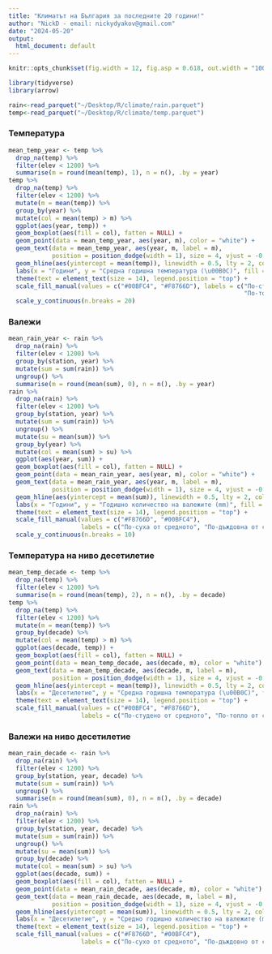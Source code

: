```yaml
---
title: "Климатът на България за последните 20 години!"
author: "NickD - email: nickydyakov@gmail.com"
date: "2024-05-20"
output:
  html_document: default
---
```

 
<style type = "text/css">
.main-container {max-width: 1200px; margin-left: auto; margin-right: auto;}
</style>

```r
knitr::opts_chunk$set(fig.width = 12, fig.asp = 0.618, out.width = "100%")
```


```r
library(tidyverse)
library(arrow)
```


```r
rain<-read_parquet("~/Desktop/R/climate/rain.parquet")
temp<-read_parquet("~/Desktop/R/climate/temp.parquet")
```

### Температура
```r
mean_temp_year <- temp %>% 
  drop_na(temp) %>% 
  filter(elev < 1200) %>%
  summarise(m = round(mean(temp), 1), n = n(), .by = year)
temp %>%
  drop_na(temp) %>% 
  filter(elev < 1200) %>%
  mutate(m = mean(temp)) %>%
  group_by(year) %>%
  mutate(col = mean(temp) > m) %>%
  ggplot(aes(year, temp)) +
  geom_boxplot(aes(fill = col), fatten = NULL) +
  geom_point(data = mean_temp_year, aes(year, m), color = "white") +
  geom_text(data = mean_temp_year, aes(year, m, label = m), 
            position = position_dodge(width = 1), size = 4, vjust = -0.5) +
  geom_hline(aes(yintercept = mean(temp)), linewidth = 0.5, lty = 2, color = "black") +
  labs(x = "Години", y = "Средна годишна температура (\u00B0C)", fill = "Легенда:") +
  theme(text = element_text(size = 14), legend.position = "top") +
  scale_fill_manual(values = c("#00BFC4", "#F8766D"), labels = c("По-студена от средното",
                                                                 "По-топла от средното")) +
  scale_y_continuous(n.breaks = 20)
```

### Валежи
```r
mean_rain_year <- rain %>% 
  drop_na(rain) %>% 
  filter(elev < 1200) %>%
  group_by(station, year) %>%
  mutate(sum = sum(rain)) %>%
  ungroup() %>% 
  summarise(m = round(mean(sum), 0), n = n(), .by = year)
rain %>%
  drop_na(rain) %>% 
  filter(elev < 1200) %>%
  group_by(station, year) %>%
  mutate(sum = sum(rain)) %>%
  ungroup() %>%
  mutate(su = mean(sum)) %>%
  group_by(year) %>%
  mutate(col = mean(sum) > su) %>% 
  ggplot(aes(year, sum)) +
  geom_boxplot(aes(fill = col), fatten = NULL) +
  geom_point(data = mean_rain_year, aes(year, m), color = "white") +
  geom_text(data = mean_rain_year, aes(year, m, label = m), 
            position = position_dodge(width = 1), size = 4, vjust = -0.5) +
  geom_hline(aes(yintercept = mean(sum)), linewidth = 0.5, lty = 2, color = "black") +
  labs(x = "Години", y = "Годишно количество на валежите (mm)", fill = "Легенда:") +
  theme(text = element_text(size = 14), legend.position = "top") +
  scale_fill_manual(values = c("#F8766D", "#00BFC4"), 
                    labels = c("По-суха от средното", "По-дъждовна от средното")) +
  scale_y_continuous(n.breaks = 10)
```

### Температура на ниво десетилетие
```r
mean_temp_decade <- temp %>% 
  drop_na(temp) %>% 
  filter(elev < 1200) %>%
  summarise(m = round(mean(temp), 2), n = n(), .by = decade)
temp %>%
  drop_na(temp) %>% 
  filter(elev < 1200) %>%
  mutate(m = mean(temp)) %>%
  group_by(decade) %>%
  mutate(col = mean(temp) > m) %>%
  ggplot(aes(decade, temp)) +
  geom_boxplot(aes(fill = col), fatten = NULL) +
  geom_point(data = mean_temp_decade, aes(decade, m), color = "white") +
  geom_text(data = mean_temp_decade, aes(decade, m, label = m), 
            position = position_dodge(width = 1), size = 4, vjust = -0.5) +
  geom_hline(aes(yintercept = mean(temp)), linewidth = 0.5, lty = 2, color = "black") +
  labs(x = "Десетилетие", y = "Средна годишна температура (\u00B0C)", fill = "Легенда:") +
  theme(text = element_text(size = 14), legend.position = "top") +
  scale_fill_manual(values = c("#00BFC4", "#F8766D"),
                    labels = c("По-студено от средното", "По-топло от средното"))
```

### Валежи на ниво десетилетие
```r
mean_rain_decade <- rain %>% 
  drop_na(rain) %>% 
  filter(elev < 1200) %>%
  group_by(station, year, decade) %>%
  mutate(sum = sum(rain)) %>%
  ungroup() %>% 
  summarise(m = round(mean(sum), 0), n = n(), .by = decade)
rain %>%
  drop_na(rain) %>% 
  filter(elev < 1200) %>%
  group_by(station, year, decade) %>%
  mutate(sum = sum(rain)) %>%
  ungroup() %>%
  mutate(su = mean(sum)) %>%
  group_by(decade) %>%
  mutate(col = mean(sum) > su) %>%
  ggplot(aes(decade, sum)) +
  geom_boxplot(aes(fill = col), fatten = NULL) +
  geom_point(data = mean_rain_decade, aes(decade, m), color = "white") +
  geom_text(data = mean_rain_decade, aes(decade, m, label = m), 
            position = position_dodge(width = 1), size = 4, vjust = -0.5) +
  geom_hline(aes(yintercept = mean(sum)), linewidth = 0.5, lty = 2, color = "black") +
  labs(x = "Десетилетие", y = "Средно годишно количество на валежите (mm)", fill = "Легенда:") +
  theme(text = element_text(size = 14), legend.position = "top") +
  scale_fill_manual(values = c("#F8766D", "#00BFC4"),
                    labels = c("По-сухо от средното", "По-дъждовно от средното"))
```